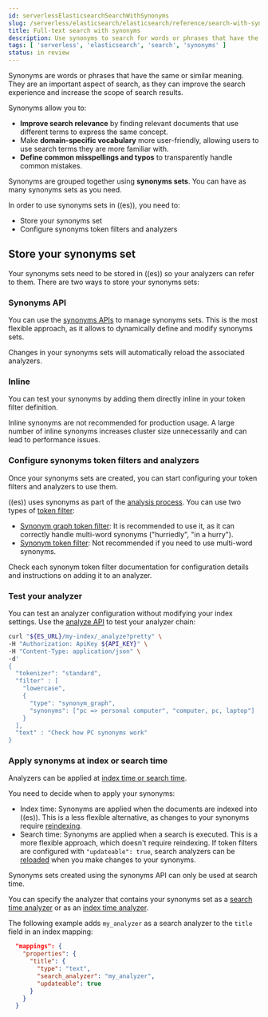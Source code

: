 ```yaml
---
id: serverlessElasticsearchSearchWithSynonyms
slug: /serverless/elasticsearch/elasticsearch/reference/search-with-synonyms
title: Full-text search with synonyms
description: Use synonyms to search for words or phrases that have the same or similar meaning.
tags: [ 'serverless', 'elasticsearch', 'search', 'synonyms' ]
status: in review
---
```


<DocBadge template="technical preview" />

Synonyms are words or phrases that have the same or similar meaning.
They are an important aspect of search, as they can improve the search experience and increase the scope of search results.

Synonyms allow you to:

* **Improve search relevance** by finding relevant documents that use different terms to express the same concept.
* Make **domain-specific vocabulary** more user-friendly, allowing users to use search terms they are more familiar with.
* **Define common misspellings and typos** to transparently handle common mistakes.

Synonyms are grouped together using **synonyms sets**.
You can have as many synonyms sets as you need.

In order to use synonyms sets in ((es)), you need to:

* Store your synonyms set
* Configure synonyms token filters and analyzers

## Store your synonyms set

Your synonyms sets need to be stored in ((es)) so your analyzers can refer to them.
There are two ways to store your synonyms sets:

### Synonyms API

You can use the [synonyms APIs](((ref))/synonyms-apis.html) to manage synonyms sets.
This is the most flexible approach, as it allows to dynamically define and modify synonyms sets.

Changes in your synonyms sets will automatically reload the associated analyzers.

### Inline

You can test your synonyms by adding them directly inline in your token filter definition.

<DocCallOut title="Warning" color="warning">

Inline synonyms are not recommended for production usage.
A large number of inline synonyms increases cluster size unnecessarily and can lead to performance issues.

</DocCallOut>

<div id="synonyms-synonym-token-filters"></div>

### Configure synonyms token filters and analyzers

Once your synonyms sets are created, you can start configuring your token filters and analyzers to use them.

((es)) uses synonyms as part of the [analysis process](((ref))/analysis-overview.html).
You can use two types of [token filter](((ref))/analysis-tokenfilters.html):

* [Synonym graph token filter](((ref))/analysis-synonym-graph-tokenfilter.html): It is recommended to use it, as it can correctly handle multi-word synonyms ("hurriedly", "in a hurry").
* [Synonym token filter](((ref))/analysis-synonym-tokenfilter.html): Not recommended if you need to use multi-word synonyms.

Check each synonym token filter documentation for configuration details and instructions on adding it to an analyzer.

### Test your analyzer

You can test an analyzer configuration without modifying your index settings.
Use the [analyze API](((ref)/indices-analyze.html)) to test your analyzer chain:

```bash
curl "${ES_URL}/my-index/_analyze?pretty" \
-H "Authorization: ApiKey ${API_KEY}" \
-H "Content-Type: application/json" \
-d'
{
  "tokenizer": "standard",
  "filter" : [
    "lowercase",
    {
      "type": "synonym_graph",
      "synonyms": ["pc => personal computer", "computer, pc, laptop"]
    }
  ],
  "text" : "Check how PC synonyms work"
}
```

### Apply synonyms at index or search time

Analyzers can be applied at [index time or search time](((ref))/analysis-index-search-time.html).

You need to decide when to apply your synonyms:

* Index time: Synonyms are applied when the documents are indexed into ((es)). This is a less flexible alternative, as changes to your synonyms require [reindexing](((ref))/docs-reindex.html).
* Search time: Synonyms are applied when a search is executed. This is a more flexible approach, which doesn't require reindexing. If token filters are configured with `"updateable": true`, search analyzers can be [reloaded](((ref))/indices-reload-analyzers.html) when you make changes to your synonyms.

Synonyms sets created using the synonyms API can only be used at search time.

You can specify the analyzer that contains your synonyms set as a [search time analyzer](((ref))/specify-analyzer.html#specify-search-analyzer) or as an [index time analyzer](((ref))/specify-analyzer.html#specify-index-time-analyzer).

The following example adds `my_analyzer` as a search analyzer to the `title` field in an index mapping:

```JSON
  "mappings": {
    "properties": {
      "title": {
        "type": "text",
        "search_analyzer": "my_analyzer",
        "updateable": true
      }
    }
  }
```

